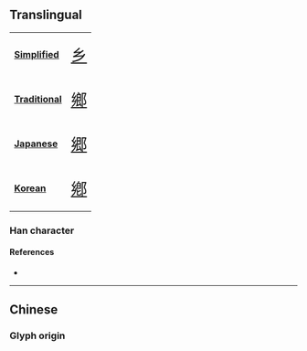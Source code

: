 {{also|鄉|鄕|郷}}
{{character info/new}}
==Translingual==
{| class="floatright" border=1 cellpadding="5" cellspacing="0"
|- valign="center"
| bgcolor="#dfefff"|
'''[[Simplified Chinese|Simplified]]'''
|<span class="Hans" lang="zh-hans" style="font-size: 175%">[[乡]]</span>
|- valign="center"
| bgcolor="#dfefff"|
'''[[Traditional Chinese|Traditional]]'''
|<span class="Hant" lang="zh-hant" style="font-size: 175%">[[鄉]]</span>
|- valign="center"
| bgcolor="#dfefff"|
'''[[Japanese]]'''
|<span class="Jpan" lang="jp" style="font-size: 175%">[[郷]]</span>
|- valign="center"
| bgcolor="#dfefff"|
'''[[Korean]]'''
|<span class="Ko" lang="ko" style="font-size: 175%">[[鄕]]</span>
|}

===Han character===
{{Han char|rn=52|rad=幺|as=00|sn=3|var=1|four=|canj=VVH}}

====References====
* {{Han ref|kx=0084.051|hdz=10051.050|uh=4E61|ud=20065}}

----

==Chinese==

===Glyph origin===
{{Han simp|鄉|f=郎|t=&nbsp;}}
{{zh-see|鄉}}